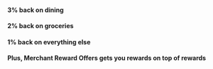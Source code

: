 #### 3% back on dining

#### 2% back on groceries

#### 1% back on everything else

#### Plus, Merchant Reward Offers gets you rewards on top of rewards
